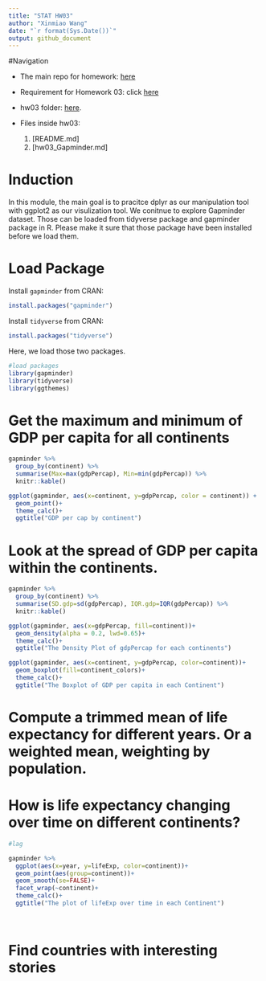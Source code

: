```yaml
---
title: "STAT HW03"
author: "Xinmiao Wang"
date: "`r format(Sys.Date())`"
output: github_document
---
```


#Navigation 

* The main repo for homework: [here](https://github.com/xinmiaow/STAT545-hw-Wang-Xinmiao) 

* Requirement for Homework 03: click [here](http://stat545.com/hw03_dplyr-and-more-ggplot2.html)

* hw03 folder: [here](https://github.com/xinmiaow/STAT545-hw-Wang-Xinmiao/tree/master/hw03).

* Files inside hw03:

  1. [README.md]
  2. [hw03_Gapminder.md]

# Induction 

In this module, the main goal is to pracitce dplyr as our manipulation tool with ggplot2 as our visulization tool. We conitnue to explore Gapminder dataset. Those can be loaded from tidyverse package and gapminder package in R. Please make it sure that those package have been installed before we load them.

# Load Package

Install `gapminder` from CRAN:
```r
install.packages("gapminder")
```

Install `tidyverse` from CRAN:
```r
install.packages("tidyverse")
```

Here, we load those two packages.

```r
#load packages
library(gapminder)
library(tidyverse)
library(ggthemes)
```



# Get the maximum and minimum of GDP per capita for all continents

```r
gapminder %>% 
  group_by(continent) %>% 
  summarise(Max=max(gdpPercap), Min=min(gdpPercap)) %>% 
  knitr::kable()

ggplot(gapminder, aes(x=continent, y=gdpPercap, color = continent)) +
  geom_point()+ 
  theme_calc()+
  ggtitle("GDP per cap by continent")

```


# Look at the spread of GDP per capita within the continents.

```r
gapminder %>% 
  group_by(continent) %>% 
  summarise(SD.gdp=sd(gdpPercap), IQR.gdp=IQR(gdpPercap)) %>% 
  knitr::kable()

ggplot(gapminder, aes(x=gdpPercap, fill=continent))+
  geom_density(alpha = 0.2, lwd=0.65)+
  theme_calc()+
  ggtitle("The Density Plot of gdpPercap for each continents")

ggplot(gapminder, aes(x=continent, y=gdpPercap, color=continent))+
  geom_boxplot(fill=continent_colors)+
  theme_calc()+
  ggtitle("The Boxplot of GDP per capita in each Continent")

```


# Compute a trimmed mean of life expectancy for different years. Or a weighted mean, weighting by population. 



# How is life expectancy changing over time on different continents?

```r
#lag

gapminder %>% 
  ggplot(aes(x=year, y=lifeExp, color=continent))+
  geom_point(aes(group=continent))+
  geom_smooth(se=FALSE)+
  facet_wrap(~continent)+
  theme_calc()+
  ggtitle("The plot of lifeExp over time in each Continent")
  
  
```


# Find countries with interesting stories
